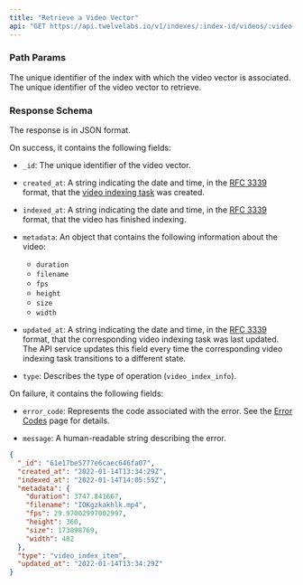 ```yaml
---
title: "Retrieve a Video Vector"
api: "GET https://api.twelvelabs.io/v1/indexes/:index-id/videos/:video-id"
---
```


### Path Params

<ParamField path="index-id" type="string" required>
  The unique identifier of the index with which the video vector is associated.
</ParamField>

<ParamField path="video-id" type="string" required>
  The unique identifier of the video vector to retrieve.
</ParamField>

### Response Schema

The response is in JSON format.

On success, it contains the following fields:

- `_id`: The unique identifier of the video vector.

- `created_at`: A string indicating the date and time, in the
  [RFC 3339](https://datatracker.ietf.org/doc/html/rfc3339) format, that the
  [video indexing task](/reference/api-reference/indexes-tasks) was created.

- `indexed_at`: A string indicating the date and time, in the
  [RFC 3339](https://datatracker.ietf.org/doc/html/rfc3339) format, that the
  video has finished indexing.

- `metadata`: An object that contains the following information about the video:

  - `duration`
  - `filename`
  - `fps`
  - `height`
  - `size`
  - `width`

- `updated_at`: A string indicating the date and time, in the
  [RFC 3339](https://datatracker.ietf.org/doc/html/rfc3339) format, that the
  corresponding video indexing task was last updated. The API service updates
  this field every time the corresponding video indexing task transitions to a
  different state.

- `type`: Describes the type of operation (`video_index_info`).

On failure, it contains the following fields:

- `error_code`: Represents the code associated with the error. See the
  [Error Codes](/reference/api-reference/error-codes) page for details.

- `message`: A human-readable string describing the error.

<ResponseExample>

```json
{
  "_id": "61e17be5777e6caec646fa07",
  "created_at": "2022-01-14T13:34:29Z",
  "indexed_at": "2022-01-14T14:05:55Z",
  "metadata": {
    "duration": 3747.841667,
    "filename": "IOKgzkakhlk.mp4",
    "fps": 29.97002997002997,
    "height": 360,
    "size": 173898769,
    "width": 482
  },
  "type": "video_index_item",
  "updated_at": "2022-01-14T13:34:29Z"
}
```

 </ResponseExample>
